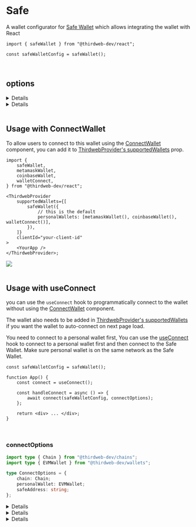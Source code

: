 
<WalletsBreadcrumb name="Safe" slug="safe" />

<br />

# Safe

A wallet configurator for [Safe Wallet](/wallet/safe) which allows integrating the wallet with React

```tsx
import { safeWallet } from "@thirdweb-dev/react";

const safeWalletConfig = safeWallet();
```

<CustomizeWalletConfigurator
	config="safeWalletConfig"
	configurator="safeWallet"
	connectUI="SafeWalletConnectUI"
	selectUI="SafeWalletSelectUI"
/>

<br />

## options

<Details summary="personalWallets" >

An array of personal wallets to show in ConnectWallet Modal for personal wallet selection

This is only relevant when connecting safeWallet with [ConnectWallet](https://portal.thirdweb.com/react/react.connectwallet) component.

```ts
import {
	safeWallet,
	metamaskWallet,
	coinbaseWallet,
	walletConnect,
} from "@thirdweb-dev/react";

safeWallet({
	// this is the default
	personalWallets: [metamaskWallet(), coinbaseWallet(), walletConnect()],
});
```

</Details>

<Details summary="recommended" tags={['Recommended']}>

Show this wallet as "recommended" in the [ConnectWallet Modal](/react/react.connectwallet).

```ts
paperWallet({
	recommended: true,
});
```

</Details>

<br />

## Usage with ConnectWallet

To allow users to connect to this wallet using the [ConnectWallet](/react/react.connectwallet) component, you can add it to [ThirdwebProvider's supportedWallets](/react/react.thirdwebprovider#supportedwallets-optional) prop.

```tsx
import {
	safeWallet,
	metamaskWallet,
	coinbaseWallet,
	walletConnect,
} from "@thirdweb-dev/react";

<ThirdwebProvider
	supportedWallets={[
		safeWallet({
			// this is the default
			personalWallets: [metamaskWallet(), coinbaseWallet(), walletConnect()],
		}),
	]}
	clientId="your-client-id"
>
	<YourApp />
</ThirdwebProvider>;
```

<Image src={ConnectWalletSafeImage} className="border rounded-lg" />

<br />
<br />

## Usage with useConnect

you can use the `useConnect` hook to programmatically connect to the wallet without using the [ConnectWallet](/react/react.connectwallet) component.

The wallet also needs to be added in [ThirdwebProvider's supportedWallets](/react/react.thirdwebprovider#supportedwallets-optional) if you want the wallet to auto-connect on next page load.

You need to connect to a personal wallet first, You can use the [useConnect](/react/react.useconnect) hook to connect to a personal wallet first and then connect to the Safe Wallet. Make sure personal wallet is on the same network as the Safe Wallet.

```tsx
const safeWalletConfig = safeWallet();

function App() {
	const connect = useConnect();

	const handleConnect = async () => {
		await connect(safeWalletConfig, connectOptions);
	};

	return <div> ... </div>;
}
```

<br />

### connectOptions

```ts
import type { Chain } from "@thirdweb-dev/chains";
import type { EVMWallet } from "@thirdweb-dev/wallets";

type ConnectOptions = {
	chain: Chain;
	personalWallet: EVMWallet;
	safeAddress: string;
};
```

<Details summary="chain">

`Chain` object corresponding to the network that Safe Wallet is deployed to

</Details>

<Details summary="personalWallet">

The instance of a personal wallet that can sign transactions on the Safe.

</Details>

<Details summary="safeAddress">

Smart contract address of the Safe wallet.

</Details>

